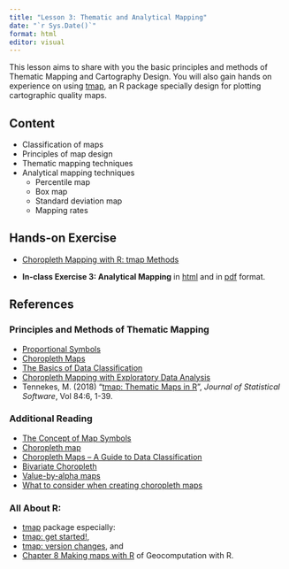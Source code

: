 ```yaml
---
title: "Lesson 3: Thematic and Analytical Mapping"
date: "`r Sys.Date()`"
format: html
editor: visual
---
```


This lesson aims to share with you the basic principles and methods of Thematic Mapping and Cartography Design.  You will also gain hands on experience on using [tmap](https://r-tmap.github.io/tmap/), an R package specially design for plotting cartographic quality maps. 

## Content

-   Classification of maps
-   Principles of map design
-   Thematic mapping techniques
-   Analytical mapping techniques
    -   Percentile map
    -   Box map
    -   Standard deviation map
    -   Mapping rates

## Hands-on Exercise

-   [Choropleth Mapping with R: tmap Methods](https://r4gdsa.netlify.app/chap02.html)


-   **In-class Exercise 3: Analytical Mapping** in [html](../In-class_Ex/In-class_Ex03/In-class_Ex03.html) and in [pdf](../In-class_Ex/In-class_Ex03/In-class_Ex03.pdf) format.

## References

### Principles and Methods of Thematic Mapping

-   [Proportional Symbols](https://www.axismaps.com/guide/univariate/proportional-symbols/)
-   [Choropleth Maps](https://en.wikipedia.org/wiki/Choropleth_map%20Choropleth%20map)
-   [The Basics of Data Classification](https://www.axismaps.com/guide/data/data-classification/)
-   [Choropleth Mapping with Exploratory Data Analysis](https://www.directionsmag.com/article/3363)
-   Tennekes, M. (2018) "[tmap: Thematic Maps in R](https://www.jstatsoft.org/article/view/v084i06)", *Journal of Statistical Software*, Vol 84:6, 1-39.

### Additional Reading

-   [The Concept of Map Symbols](https://www.yaaka.cc/unit/the-concept-of-map-symbols/)
-   [Choropleth map](https://en.wikipedia.org/wiki/Choropleth_map)
-   [Choropleth Maps -- A Guide to Data Classification](https://gisgeography.com/choropleth-maps-data-classification/)
-   [Bivariate Choropleth](https://www.axismaps.com/guide/multivariate/bivariate-choropleth/)
-   [Value-by-alpha maps](http://andywoodruff.com/blog/value-by-alpha-maps/)
-   [What to consider when creating choropleth maps](https://blog.datawrapper.de/choroplethmaps/)

### All About R:

-   [tmap](https://github.com/mtennekes/tmap) package especially:
-   [tmap: get started!](https://cran.r-project.org/web/packages/tmap/vignettes/tmap-getstarted.html),
-   [tmap: version changes](https://cran.r-project.org/web/packages/tmap/vignettes/tmap-changes.html), and
-   [Chapter 8 Making maps with R](https://geocompr.robinlovelace.net/adv-map.html) of Geocomputation with R.
